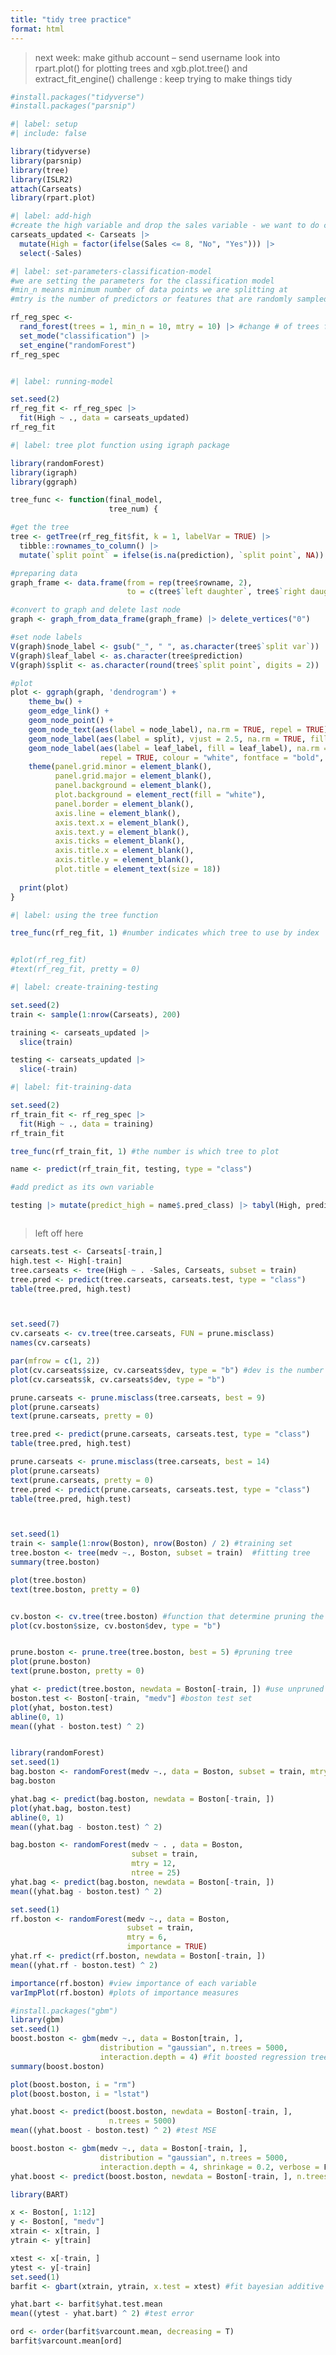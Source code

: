 ```yaml
---
title: "tidy tree practice"
format: html
---
```

> next week: make github account -- send username
>look into rpart.plot() for plotting trees and xgb.plot.tree() and extract_fit_engine()
>challenge : keep trying to make things tidy

```r
#install.packages("tidyverse")
#install.packages("parsnip")
```


```r
#| label: setup 
#| include: false

library(tidyverse)
library(parsnip)
library(tree)
library(ISLR2)
attach(Carseats)
library(rpart.plot)
```


```r
#| label: add-high
#create the high variable and drop the sales variable - we want to do classification tree
carseats_updated <- Carseats |> 
  mutate(High = factor(ifelse(Sales <= 8, "No", "Yes"))) |> 
  select(-Sales)
```


```r
#| label: set-parameters-classification-model
#we are setting the parameters for the classification model
#min_n means minimum number of data points we are splitting at
#mtry is the number of predictors or features that are randomly sampled

rf_reg_spec <- 
  rand_forest(trees = 1, min_n = 10, mtry = 10) |> #change # of trees for random forest
  set_mode("classification") |> 
  set_engine("randomForest")
rf_reg_spec
```
```r

```



```r
#| label: running-model

set.seed(2)
rf_reg_fit <- rf_reg_spec |> 
  fit(High ~ ., data = carseats_updated)
rf_reg_fit
```
```r
#| label: tree plot function using igraph package

library(randomForest)
library(igraph)
library(ggraph)

tree_func <- function(final_model, 
                      tree_num) {

#get the tree
tree <- getTree(rf_reg_fit$fit, k = 1, labelVar = TRUE) |>
  tibble::rownames_to_column() |>
  mutate(`split point` = ifelse(is.na(prediction), `split point`, NA)) 

#preparing data
graph_frame <- data.frame(from = rep(tree$rowname, 2), 
                          to = c(tree$`left daughter`, tree$`right daughter`))

#convert to graph and delete last node
graph <- graph_from_data_frame(graph_frame) |> delete_vertices("0")

#set node labels
V(graph)$node_label <- gsub("_", " ", as.character(tree$`split var`))
V(graph)$leaf_label <- as.character(tree$prediction)
V(graph)$split <- as.character(round(tree$`split point`, digits = 2))

#plot
plot <- ggraph(graph, 'dendrogram') + 
    theme_bw() +
    geom_edge_link() +
    geom_node_point() +
    geom_node_text(aes(label = node_label), na.rm = TRUE, repel = TRUE) +
    geom_node_label(aes(label = split), vjust = 2.5, na.rm = TRUE, fill = "white") +
    geom_node_label(aes(label = leaf_label, fill = leaf_label), na.rm = TRUE, 
					repel = TRUE, colour = "white", fontface = "bold", show.legend = FALSE) +
    theme(panel.grid.minor = element_blank(),
          panel.grid.major = element_blank(),
          panel.background = element_blank(),
          plot.background = element_rect(fill = "white"),
          panel.border = element_blank(),
          axis.line = element_blank(),
          axis.text.x = element_blank(),
          axis.text.y = element_blank(),
          axis.ticks = element_blank(),
          axis.title.x = element_blank(),
          axis.title.y = element_blank(),
          plot.title = element_text(size = 18))
  
  print(plot) 
}
```


```r
#| label: using the tree function

tree_func(rf_reg_fit, 1) #number indicates which tree to use by index
```


```r
```


```r
#plot(rf_reg_fit)
#text(rf_reg_fit, pretty = 0)
```


```r
#| label: create-training-testing

set.seed(2)
train <- sample(1:nrow(Carseats), 200)

training <- carseats_updated |> 
  slice(train)

testing <- carseats_updated |> 
  slice(-train)
```

```r
#| label: fit-training-data

set.seed(2)
rf_train_fit <- rf_reg_spec |> 
  fit(High ~ ., data = training)
rf_train_fit

```
```r
tree_func(rf_train_fit, 1) #the number is which tree to plot 
```


```r
name <- predict(rf_train_fit, testing, type = "class") 

#add predict as its own variable

testing |> mutate(predict_high = name$.pred_class) |> tabyl(High, predict_high) # creates yes/no confuction matrix for predictions
```


```r



```

>left off here 

```r
carseats.test <- Carseats[-train,]
high.test <- High[-train]
tree.carseats <- tree(High ~ . -Sales, Carseats, subset = train)
tree.pred <- predict(tree.carseats, carseats.test, type = "class")
table(tree.pred, high.test)
```


```r
```


```r
```


```r
set.seed(7)
cv.carseats <- cv.tree(tree.carseats, FUN = prune.misclass)
names(cv.carseats)

par(mfrow = c(1, 2))
plot(cv.carseats$size, cv.carseats$dev, type = "b") #dev is the number of cross valisation 
plot(cv.carseats$k, cv.carseats$dev, type = "b")
```


```r
prune.carseats <- prune.misclass(tree.carseats, best = 9)
plot(prune.carseats)
text(prune.carseats, pretty = 0)

tree.pred <- predict(prune.carseats, carseats.test, type = "class")
table(tree.pred, high.test)
```


```r
prune.carseats <- prune.misclass(tree.carseats, best = 14)
plot(prune.carseats)
text(prune.carseats, pretty = 0)
tree.pred <- predict(prune.carseats, carseats.test, type = "class")
table(tree.pred, high.test)
```


```r
```


```r
```


```r
set.seed(1)
train <- sample(1:nrow(Boston), nrow(Boston) / 2) #training set
tree.boston <- tree(medv ~., Boston, subset = train)  #fitting tree
summary(tree.boston)

plot(tree.boston)
text(tree.boston, pretty = 0)
```


```r
```


```r
cv.boston <- cv.tree(tree.boston) #function that determine pruning the tree improves performance
plot(cv.boston$size, cv.boston$dev, type = "b")
```


```r
```


```r
prune.boston <- prune.tree(tree.boston, best = 5) #pruning tree
plot(prune.boston) 
text(prune.boston, pretty = 0)
```


```r
yhat <- predict(tree.boston, newdata = Boston[-train, ]) #use unpruned tree to make predictions
boston.test <- Boston[-train, "medv"] #boston test set
plot(yhat, boston.test)
abline(0, 1)
mean((yhat - boston.test) ^ 2)
```


```r
```


```r
library(randomForest)
set.seed(1)
bag.boston <- randomForest(medv ~., data = Boston, subset = train, mtry = 12, importance = TRUE) #bagging (where m = p), mtry = 12 says all 12 predictors should be considered
bag.boston
```


```r
yhat.bag <- predict(bag.boston, newdata = Boston[-train, ])
plot(yhat.bag, boston.test)
abline(0, 1)
mean((yhat.bag - boston.test) ^ 2)
```


```r
bag.boston <- randomForest(medv ~ . , data = Boston, 
                           subset = train, 
                           mtry = 12, 
                           ntree = 25)
yhat.bag <- predict(bag.boston, newdata = Boston[-train, ])
mean((yhat.bag - boston.test) ^ 2)
```


```r
set.seed(1)
rf.boston <- randomForest(medv ~., data = Boston, 
                          subset = train, 
                          mtry = 6, 
                          importance = TRUE)
yhat.rf <- predict(rf.boston, newdata = Boston[-train, ])
mean((yhat.rf - boston.test) ^ 2)

importance(rf.boston) #view importance of each variable
varImpPlot(rf.boston) #plots of importance measures
```


```r
#install.packages("gbm")
library(gbm)
set.seed(1)
boost.boston <- gbm(medv ~., data = Boston[train, ], 
                    distribution = "gaussian", n.trees = 5000, 
                    interaction.depth = 4) #fit boosted regression trees
summary(boost.boston)

plot(boost.boston, i = "rm")
plot(boost.boston, i = "lstat")

yhat.boost <- predict(boost.boston, newdata = Boston[-train, ], 
                      n.trees = 5000)
mean((yhat.boost - boston.test) ^ 2) #test MSE

boost.boston <- gbm(medv ~., data = Boston[-train, ], 
                    distribution = "gaussian", n.trees = 5000, 
                    interaction.depth = 4, shrinkage = 0.2, verbose = F)
yhat.boost <- predict(boost.boston, newdata = Boston[-train, ], n.trees = 5000)
```


```r
library(BART)

x <- Boston[, 1:12]
y <- Boston[, "medv"]
xtrain <- x[train, ]
ytrain <- y[train]

xtest <- x[-train, ]
ytest <- y[-train]
set.seed(1)
barfit <- gbart(xtrain, ytrain, x.test = xtest) #fit bayesian additive regression tree model

yhat.bart <- barfit$yhat.test.mean
mean((ytest - yhat.bart) ^ 2) #test error

ord <- order(barfit$varcount.mean, decreasing = T)
barfit$varcount.mean[ord]
```

